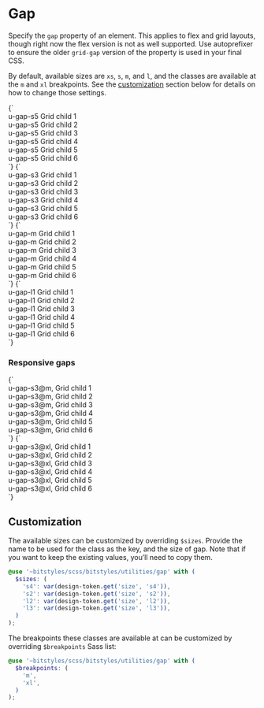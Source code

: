 
<Meta title="Utilities/gap" />

# Gap

Specify the `gap` property of an element. This applies to flex and grid layouts, though right now the flex version is not as well supported. Use autoprefixer to ensure the older `grid-gap` version of the property is used in your final CSS.

By default, available sizes are `xs`, `s`, `m`, and `l`, and the classes are available at the `m` and `xl` breakpoints. See the [customization](#customization) section below for details on how to change those settings.

<Canvas>
  <Story name="u-gap-s5">
    {`
      <div class="u-grid u-padding-m u-gap-s5 u-bg-grayscale-light-1">
        <div class="u-bg-grayscale-light-3 u-padding-m a-card">u-gap-s5 Grid child 1</div>
        <div class="u-bg-grayscale-light-3 u-padding-m a-card">u-gap-s5 Grid child 2</div>
        <div class="u-bg-grayscale-light-3 u-padding-m a-card">u-gap-s5 Grid child 3</div>
        <div class="u-bg-grayscale-light-3 u-padding-m a-card">u-gap-s5 Grid child 4</div>
        <div class="u-bg-grayscale-light-3 u-padding-m a-card">u-gap-s5 Grid child 5</div>
        <div class="u-bg-grayscale-light-3 u-padding-m a-card">u-gap-s5 Grid child 6</div>
      </div>
    `}
  </Story>
  <Story name="u-gap-s3">
    {`
      <div class="u-grid u-padding-m u-gap-s3 u-bg-grayscale-light-1">
        <div class="u-bg-grayscale-light-3 u-padding-m a-card">u-gap-s3 Grid child 1</div>
        <div class="u-bg-grayscale-light-3 u-padding-m a-card">u-gap-s3 Grid child 2</div>
        <div class="u-bg-grayscale-light-3 u-padding-m a-card">u-gap-s3 Grid child 3</div>
        <div class="u-bg-grayscale-light-3 u-padding-m a-card">u-gap-s3 Grid child 4</div>
        <div class="u-bg-grayscale-light-3 u-padding-m a-card">u-gap-s3 Grid child 5</div>
        <div class="u-bg-grayscale-light-3 u-padding-m a-card">u-gap-s3 Grid child 6</div>
      </div>
    `}
  </Story>
  <Story name="u-gap-m">
    {`
      <div class="u-grid u-padding-m u-gap-m u-bg-grayscale-light-1">
        <div class="u-bg-grayscale-light-3 u-padding-m a-card">u-gap-m Grid child 1</div>
        <div class="u-bg-grayscale-light-3 u-padding-m a-card">u-gap-m Grid child 2</div>
        <div class="u-bg-grayscale-light-3 u-padding-m a-card">u-gap-m Grid child 3</div>
        <div class="u-bg-grayscale-light-3 u-padding-m a-card">u-gap-m Grid child 4</div>
        <div class="u-bg-grayscale-light-3 u-padding-m a-card">u-gap-m Grid child 5</div>
        <div class="u-bg-grayscale-light-3 u-padding-m a-card">u-gap-m Grid child 6</div>
      </div>
    `}
  </Story>
  <Story name="u-gap-l1">
    {`
      <div class="u-grid u-padding-m u-gap-l1 u-bg-grayscale-light-1">
        <div class="u-bg-grayscale-light-3 u-padding-m a-card">u-gap-l1 Grid child 1</div>
        <div class="u-bg-grayscale-light-3 u-padding-m a-card">u-gap-l1 Grid child 2</div>
        <div class="u-bg-grayscale-light-3 u-padding-m a-card">u-gap-l1 Grid child 3</div>
        <div class="u-bg-grayscale-light-3 u-padding-m a-card">u-gap-l1 Grid child 4</div>
        <div class="u-bg-grayscale-light-3 u-padding-m a-card">u-gap-l1 Grid child 5</div>
        <div class="u-bg-grayscale-light-3 u-padding-m a-card">u-gap-l1 Grid child 6</div>
      </div>
    `}
  </Story>
</Canvas>

### Responsive gaps

<Canvas isColumn>
  <Story name="u-gap-s3@m">
    {`
      <div class="u-grid u-padding-m u-gap-s3@m u-bg-grayscale-light-1">
        <div class="u-bg-grayscale-light-3 u-padding-m a-card">u-gap-s3@m, Grid child 1</div>
        <div class="u-bg-grayscale-light-3 u-padding-m a-card">u-gap-s3@m, Grid child 2</div>
        <div class="u-bg-grayscale-light-3 u-padding-m a-card">u-gap-s3@m, Grid child 3</div>
        <div class="u-bg-grayscale-light-3 u-padding-m a-card">u-gap-s3@m, Grid child 4</div>
        <div class="u-bg-grayscale-light-3 u-padding-m a-card">u-gap-s3@m, Grid child 5</div>
        <div class="u-bg-grayscale-light-3 u-padding-m a-card">u-gap-s3@m, Grid child 6</div>
      </div>
    `}
  </Story>
  <Story name="u-gap-s3@xl">
    {`
      <div class="u-grid u-padding-m u-gap-s3@xl u-bg-grayscale-light-1">
        <div class="u-bg-grayscale-light-3 u-padding-m a-card">u-gap-s3@xl, Grid child 1</div>
        <div class="u-bg-grayscale-light-3 u-padding-m a-card">u-gap-s3@xl, Grid child 2</div>
        <div class="u-bg-grayscale-light-3 u-padding-m a-card">u-gap-s3@xl, Grid child 3</div>
        <div class="u-bg-grayscale-light-3 u-padding-m a-card">u-gap-s3@xl, Grid child 4</div>
        <div class="u-bg-grayscale-light-3 u-padding-m a-card">u-gap-s3@xl, Grid child 5</div>
        <div class="u-bg-grayscale-light-3 u-padding-m a-card">u-gap-s3@xl, Grid child 6</div>
      </div>
    `}
  </Story>
</Canvas>

## Customization

The available sizes can be customized by overriding `$sizes`. Provide the name to be used for the class as the key, and the size of gap. Note that if you want to keep the existing values, you’ll need to copy them.

```scss
@use '~bitstyles/scss/bitstyles/utilities/gap' with (
  $sizes: (
    's4': var(design-token.get('size', 's4')),
    's2': var(design-token.get('size', 's2')),
    'l2': var(design-token.get('size', 'l2')),
    'l3': var(design-token.get('size', 'l3')),
  )
);
```

The breakpoints these classes are available at can be customized by overriding `$breakpoints` Sass list:

```scss
@use '~bitstyles/scss/bitstyles/utilities/gap' with (
  $breakpoints: (
    'm',
    'xl',
  )
);
```
